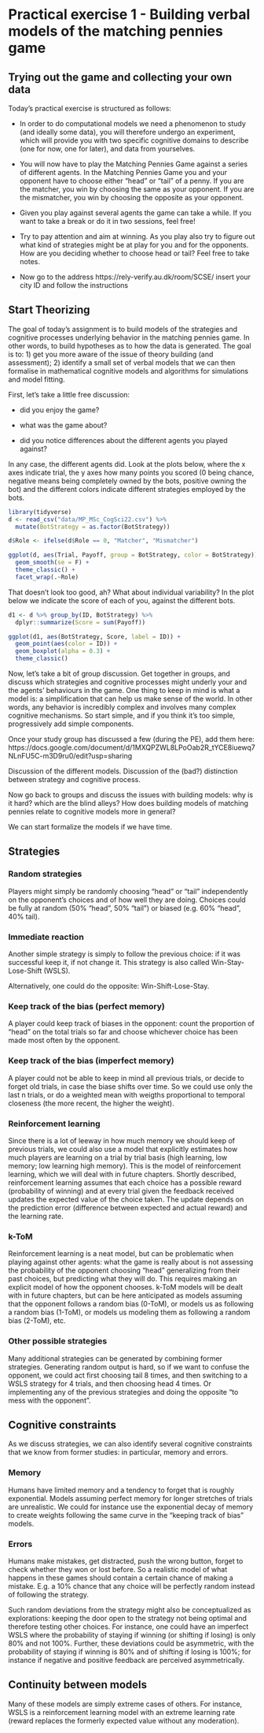 


# Practical exercise 1 - Building verbal models of the matching pennies game

## Trying out the game and collecting your own data

Today's practical exercise is structured as follows:

- In order to do computational models we need a phenomenon to study (and ideally some data), you will therefore undergo an experiment, which will provide you with two specific cognitive domains to describe (one for now, one for later), and data from yourselves.

- You will now have to play the Matching Pennies Game against a series of different agents. In the Matching Pennies Game you and your opponent have to choose either "head" or "tail" of a penny. If you are the matcher, you win by choosing the same as your opponent. If you are the mismatcher, you win by choosing the opposite as your opponent.

- Given you play against several agents the game can take a while. If you want to take a break or do it in two sessions, feel free!

- Try to pay attention and aim at winning. As you play also try to figure out what kind of strategies might be at play for you and for the opponents. How are you deciding whether to choose head or tail? Feel free to take notes.

- Now go to the address https://rely-verify.au.dk/room/SCSE/ insert your city ID and follow the instructions


## Start Theorizing

The goal of today's assignment is to build models of the strategies and cognitive processes underlying behavior in the matching pennies game. In other words, to build hypotheses as to how the data is generated. The goal is to: 
1) get you more aware of the issue of theory building (and assessment); 
2) identify a small set of verbal models that we can then formalise in mathematical cognitive models and algorithms for simulations and model fitting.

First, let's take a little free discussion:

- did you enjoy the game?

- what was the game about?

- did you notice differences about the different agents you played against?

In any case, the different agents did. Look at the plots below, where the x axes indicate trial, the y axes how many points you scored (0 being chance, negative means being completely owned by the bots, positive owning the bot) and the different colors indicate different strategies employed by the bots.

```r
library(tidyverse)
d <- read_csv("data/MP_MSc_CogSci22.csv") %>% 
  mutate(BotStrategy = as.factor(BotStrategy))

d$Role <- ifelse(d$Role == 0, "Matcher", "Mismatcher")

ggplot(d, aes(Trial, Payoff, group = BotStrategy, color = BotStrategy)) + 
  geom_smooth(se = F) + 
  theme_classic() + 
  facet_wrap(.~Role)

```


That doesn't look too good, ah? What about individual variability? In the plot below we indicate the score of each of you, against the different bots.

```r
d1 <- d %>% group_by(ID, BotStrategy) %>% 
  dplyr::summarize(Score = sum(Payoff))

ggplot(d1, aes(BotStrategy, Score, label = ID)) +
  geom_point(aes(color = ID)) +
  geom_boxplot(alpha = 0.3) +
  theme_classic()

```


Now, let's take a bit of group discussion. Get together in groups, and discuss which strategies and cognitive processes might underly your and the agents' behaviours in the game. One thing to keep in mind is what a model is: a simplification that can help us make sense of the world. In other words,  any behavior is incredibly complex and involves many complex cognitive mechanisms. So start simple, and if you think it's too simple, progressively add simple components.


Once your study group has discussed a few (during the PE), add them here:
https://docs.google.com/document/d/1MXQPZWL8LPoOab2R_tYCE8iuewq7NLnFU5C-m3D9ru0/edit?usp=sharing


Discussion of the different models. Discussion of the (bad?) distinction between strategy and cognitive process.


Now go back to groups and discuss the issues with building models: why is it hard? which are the blind alleys? How does building models of matching pennies relate to cognitive models more in general?

We can start formalize the models if we have time.


## Strategies 

### Random strategies

Players might simply be randomly choosing "head" or "tail" independently on the opponent's choices and of how well they are doing.
Choices could be fully at random (50% "head", 50% "tail") or biased (e.g. 60% "head", 40% tail).

### Immediate reaction

Another simple strategy is simply to follow the previous choice: if it was successful keep it, if not change it. This strategy is also called Win-Stay-Lose-Shift (WSLS).

Alternatively, one could do the opposite: Win-Shift-Lose-Stay.

### Keep track of the bias (perfect memory)

A player could keep track of biases in the opponent: count the proportion of "head" on the total trials so far and choose whichever choice has been made most often by the opponent.

### Keep track of the bias (imperfect memory)

A player could not be able to keep in mind all previous trials, or decide to forget old trials, in case the biase shifts over time. So we could use only the last n trials, or do a weighted mean with weigths proportional to temporal closeness (the more recent, the higher the weight).

### Reinforcement learning

Since there is a lot of leeway in how much memory we should keep of previous trials, we could also use a model that explicitly estimates how much players are learning on a trial by trial basis (high learning, low memory; low learning high memory). This is the model of reinforcement learning, which we will deal with in future chapters. 
Shortly described, reinforcement learning assumes that each choice has a possible reward (probability of winning) and at every trial given the feedback received updates the expected value of the choice taken. The update depends on the prediction error (difference between expected and actual reward) and the learning rate. 


### k-ToM

Reinforcement learning is a neat model, but can be problematic when playing against other agents: what the game is really about is not assessing the probability of the opponent choosing "head" generalizing from their past choices, but predicting what they will do. This requires making an explicit model of how the opponent chooses. k-ToM models will be dealt with in future chapters, but can be here anticipated as models assuming that the opponent follows a random bias (0-ToM), or models us as following a random bias (1-ToM), or models us modeling them as following a random bias (2-ToM), etc. 

### Other possible strategies

Many additional strategies can be generated by combining former strategies. Generating random output is hard, so if we want to confuse the opponent, we could act first choosing tail 8 times, and then switching to a WSLS strategy for 4 trials, and then choosing head 4 times. Or implementing any of the previous strategies and doing the opposite "to mess with the opponent".

## Cognitive constraints

As we discuss strategies, we can also identify several cognitive constraints that we know from former studies: in particular, memory and errors.

### Memory
Humans have limited memory and a tendency to forget that is roughly exponential. Models assuming perfect memory for longer stretches of trials are unrealistic. We could for instance use the exponential decay of memory to create weights following the same curve in the "keeping track of bias" models.

### Errors
Humans make mistakes, get distracted, push the wrong button, forget to check whether they won or lost before. So a realistic model of what happens in these games should contain a certain chance of making a mistake. E.g. a 10% chance that any choice will be perfectly random instead of following the strategy.

Such random deviations from the strategy might also be conceptualized as explorations: keeping the door open to the strategy not being optimal and therefore testing other choices. For instance, one could have an imperfect WSLS where the probability of staying if winning (or shifting if losing) is only 80% and not 100%. Further, these deviations could be asymmetric, with the probability of staying if winning is 80% and of shifting if losing is 100%; for instance if negative and positive feedback are perceived asymmetrically.


## Continuity between models

Many of these models are simply extreme cases of others. For instance, WSLS is a reinforcement learning model with an extreme learning rate (reward replaces the formerly expected value without any moderation).
